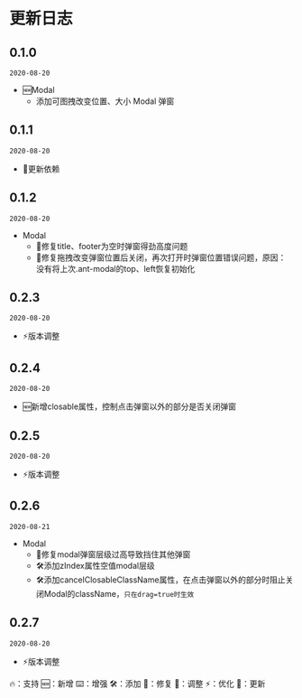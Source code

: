 
<Meta title="CHANGELOG" />

<style>{`
  .md-icon {
    display: none;
  }
`}</style>

# 更新日志

## 0.1.0

`2020-08-20`
- 🆕Modal
  	- 添加可图拽改变位置、大小 Modal 弹窗

## 0.1.1

`2020-08-20`
- 🔷更新依赖

## 0.1.2

`2020-08-20`
- Modal
  	- 🐞修复title、footer为空时弹窗得劲高度问题
  	- 🐞修复拖拽改变弹窗位置后关闭，再次打开时弹窗位置错误问题，原因：没有将上次.ant-modal的top、left恢复初始化

## 0.2.3

`2020-08-20`
- ⚡️版本调整

## 0.2.4

`2020-08-20`
- 🆕新增closable属性，控制点击弹窗以外的部分是否关闭弹窗

## 0.2.5

`2020-08-20`
- ⚡️版本调整

## 0.2.6

`2020-08-21`
- Modal
	- 🐞修复modal弹窗层级过高导致挡住其他弹窗
	- 🛠添加zIndex属性空值modal层级
	- 🛠添加cancelClosableClassName属性，在点击弹窗以外的部分时阻止关闭Modal的className，`只在drag=true时生效`

## 0.2.7

`2020-08-20`
- ⚡️版本调整	


<div class="md-icon-describe">
  🔥：支持 🆕：新增 ⌨️：增强 🛠：添加 🐞：修复 💄：调整 ⚡️：优化 🔷：更新
</div>
